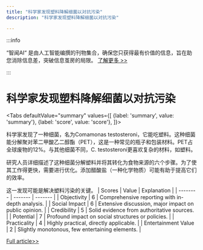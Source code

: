 ```yaml
---
title: "科学家发现塑料降解细菌以对抗污染"
description: "科学家发现塑料降解细菌以对抗污染"

---
```



:::info

“智闻AI“ 是由人工智能编撰的刊物集合，确保您只获得最有价值的信息，旨在助您消除信息差，突破信息茧房的局限。  [了解更多 >>](/)

:::

# 科学家发现塑料降解细菌以对抗污染


<Tabs
	defaultValue="summary"
	values={[
	{label: 'summary', value: 'summary'},
	{label: 'score', value: 'score'},
]}>
<TabItem value="summary">


科学家发现了一种细菌，名为Comamonas testosteroni，它能吃塑料。这种细菌能分解聚对苯二甲酸乙二醇酯（PET），这是一种常见的瓶子和包装材料。PET占全球废物的12%。与其他细菌不同，C. testosteroni更喜欢复杂的材料，如塑料。

研究人员详细描述了这种细菌分解塑料并将其转化为食物来源的六个步骤。为了使其工作得更快，需要进行优化。添加醋酸盐（一种化学物质）可能有助于提高它们的效率。

这一发现可能是解决塑料污染的关键。
</TabItem>
<TabItem value="score">
	| Scores     | Value   | Explanation |
	| -------- | ------- | ------- |
	| Objectivity  | 6    | Comprehensive reporting with in-depth analysis.    |
	| Social Impact | 6     | Extensive discussion, major impact on public opinion.    |
	| Credibility    | 5    | Solid evidence from authoritative sources.    |
	| Potential    | 7    | Profound impact on social structures or policies.    |
	| Practicality    | 4    | Highly practical, directly applicable.    |
	| Entertainment Value    | 2    | Slightly monotonous, few entertaining elements.    |
</TabItem>
</Tabs>

[Full article>>](https://news.slashdot.org/story/24/10/05/0634209/plastic-eating-bacteria-could-combat-pollution-problems-scientists-hope?utm_source=rss1.0mainlinkanon&utm_medium=feed)
